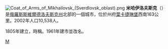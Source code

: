 {{coord|56|26|N|59|07|E|display=title}}
[[File:Coat_of_Arms_of_Mikhailovsk_(Sverdlovsk_oblast).png|right]]
'''米哈伊洛夫斯克'''（{{lang-ru|Миха́йловск}}）是[[俄羅斯|俄羅斯]][[斯維爾德洛夫斯克州|斯維爾德洛夫斯克州]]北部的一個城市，位於州府[[葉卡捷琳堡|葉卡捷琳堡]]西南163公里。2002年人口10,538人。

1805年建立，時稱{{lang|ru|Миха́йловский Заво́д}}。1961年建市並改名。

{{斯維爾德洛夫斯克州城市}}
{{Russia-stub}}
[[Category:斯維爾德洛夫斯克州城市|М]]